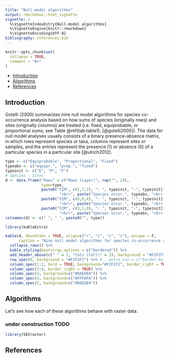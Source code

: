 ```yaml
---
title: "Null-model algorithms"
output: rmarkdown::html_vignette
vignette: >
  %\VignetteIndexEntry{Null-model algorithms}
  %\VignetteEngine{knitr::rmarkdown}
  %\VignetteEncoding{UTF-8}
bibliography: references.bib
---
```


```r
knitr::opts_chunk$set(
  collapse = TRUE,
  comment = "#>"
)
```

-   [Introduction](#intro)
-   [Algorithms](#algorithms)
-   [References](#references)

## Introduction {#intro}
Gotelli (2000) summarizes nine null model algorithms for species co-occurrence analysis based on how sums of species (originally rows) and sites (originally columns) are treated (i.e. fixed, equiprobable, or proportional sums; see Table \@ref(tab:table1), [@gotelli2000]). The data for null model analyses usually consists of a binary presence-absence matrix, in which rows represent species or taxa, columns represent sites or samples, and the entries represent the presence (1) or absence (0) of a particular species in a particular site [@ulrich2012].

```r
type <- c("Equiprobable", "Proportional", "Fixed")
typeabv <- c("equipr.", "prop.", "fixed")
typeinit <- c("E", "P", "F")
# Species - Sites
d <- data.frame("Rows" = c("Rows (Layer)", rep("", 2)),
                type=type,
                paste0("SIM", c(1,7,2), ": ", typeinit, "-", typeinit[1], 
                        "<br>", paste("Species occur.", typeabv, "<br> Site rich.", typeabv[1])) ,
                paste0("SIM", c(6,8,4), ": ", typeinit, "-", typeinit[2], 
                        "<br>", paste("Species occur.", typeabv, "<br> Site rich.", typeabv[2])) ,
                paste0("SIM", c(3,5,9), ": ", typeinit, "-", typeinit[3], 
                        "<br>", paste("Species occur.", typeabv, "<br> Site rich.", typeabv[3])) )
colnames(d) <- c(" ", " ", paste0("", type))
```

```r
library(kableExtra)

kable(d, dbooktabs = TRUE, align=c("r", "c", "c", "c"), escape = F, 
      caption = "Nine null model algorithms for species co-occurrence analysis listed in Gotelli (2000).") %>%
  collapse_rows() %>%
  kable_styling(bootstrap_options = c("bordered")) %>%
  add_header_above(c(" " = 2, "Cols (Cell)" = 3), background = "#F2F2F2") %>%
  row_spec(0, background = "#F2F2F2") %>% # , extra_css = c("border-bottom-style: none", "", "", "")
  column_spec(1:2, bold = TRUE, background="#F2F2F2", border_right = TRUE) %>%
  column_spec(3:4, border_right = TRUE) %>%
  column_spec(3, background=c("#B4EEB4")) %>%
  column_spec(4, background=c("#FFFAFA")) %>%
  column_spec(5, background=c("#B4EEB4"))

```

## Algorithms {#algorithms}

Let's see how each of these algorithms behave with raster data.

### under construction TODO

```r
library(SESraster)
```


## References {#references}
